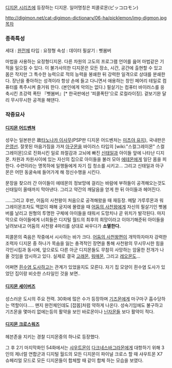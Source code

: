 [[디지몬 시리즈]]에 등장하는 디지몬. 일어명칭은 피콜로몬(ピッコロモン)

http://digimon.net/cat-digimon-dictionary/06-ha/picklemon/img-digmon.jpg
[[목차]]
=== 종족특성 ===
세대 : [[완전체]]
타입 : 요정형 
속성 : 데이터
필살기 : 삣봄버

마법을 사용하는 요정형디지몬. 다른 차원의 고도의 프로그램 언어를 읊어 마법같은 기적을 일으킬 수 있다. 이 불가사의한 디지몬은 모든 장소, 시간, 공간에 출현할 수 있고 몸은 작지만 그 특수한 능력으로 적의 능력을 봉쇄한 뒤 강력한 일격으로 상대를 분쇄한다. 장난을 좋아하는 성격이라 항상 손에 들고 다니면서 애용하는 창인 페어리 테일로 컴퓨터를 폭주시켜 즐거워 한다. (본인에게 악의는 없다.) 필살기는 컴퓨터 바이러스를 응축시킨 초강력 폭탄 『삣봄버』[* 한국판에선 '피콜폭탄'으로 로컬라이징]. 겉보기완 달리 무시무시한 공격을 해댄다.


=== 작중묘사 ===
==== '''[[디지몬 어드벤쳐]]''' ====
성우는 일본판은 故[[타노나카 이사무]](PSP판 디지몬 어드벤처는 [[미츠야 유지]]), 국내판은 [[은영선]].
잘못된 마음가짐을 가져 [[아구몬]]을 바이러스 타입의 [wiki:"스컬그레이몬" 스컬 그레이몬]으로 진화시킨 일로 좌절감과 고뇌에 빠진 [[신태일]]과 아이들 앞에 나타난 디지몬. 차원과 차원사이에 있는 자신의 집으로 아이들을 불러 모아 [[에테몬]]에게 일단 몸을 피한다. 수련이라는 명목하에 일행들에게 자기 집 청소를 시키고... 그리고 신태일과 아구몬은 어떤 동굴속에 들어가게 해 정신수행을 시킨다.

문장을 찾으러 간 아이들이 에테몬의 정보망에 걸리는 바람에 부하들이 공격해오는것도 신태일이 올때까지 막아낸다. 그리고 약간의 깨달음을 얻게 한 뒤 아이들과 헤어진다.

.....그리고 후반, 어둠의 사천왕이 처음으로 공격해왔을 때 재등장. 메탈 가루루몬과 워 그레이몬조차도 맥없이 패해 궁지에 몰렸을 때 [[어둠의 사천왕]]에게 자신의 필살기인 삣봄버를 날리고 원형의 투명한 구체에 아이들을 태워서 도망치나 곧 위치가 발각된다. 마지막으로 아이들에게 너희들은 디지털 월드의 최후의 희망이라고 이야기해준뒤 아이들을 날려보내고 어둠의 사천왕 4마리를 상대로 싸우다가 '''소멸한다.'''

피콜몬의 죽음은 작중에서 시사하는 바가 크다. [[어둠의 사천왕]]편이 개막하자마자 강력한 조력자 디지몬 중 하나가 목숨을 잃는 충격적인 장면을 통해 사천왕의 무시무시한 힘을 각인시킴과 동시에, 앞으로도 다른 아군 디지몬들도 무참히 사망하는 암울한 전개가 나올 것임을 암시하고 있다. 실제로 결국 [[고래몬]], [[워매몬]], 그리고 [[레오몬]]도...

어쩌면 [[흰수염 도사]]하고는 관계가 있었을지도 모른다. 자기 집 모양이 흰수염 도사가 있었던 집이랑 비슷한 스타일인 것을 보면..

==== '''[[디지몬 세이버즈]]''' ====
성스러운 도시의 주요 전력. 30화에 많은 수가 등장하며 [[기즈몬]]에게 마구마구 흡수당하는 역할이다..... 왠지 완전체인데도 [잡몹]처럼 약하게 나온다. 성숙기임에도 불구하고 기즈몬을 몇마리 없에는등의 활약을 보인 바로몬이나 [[닌자몬]]들 보다 활약이 적다.

==== '''[[디지몬 크로스워즈]]''' ====
헤븐존을 지키는 경찰 디지몬중의 하나로 등장했다.

그 후 2기 마지막화인 54화에서는 [[샤우트몬]]이 [[다크네스바그라몬]]에게 대항하기 위해 3인의 제너럴 연합군과 디지털 월드의 모든 디지몬이 파이널 크로스 할 때 샤우트몬 X7 슈페리얼 모드로 모든 디지몬들이 합체할 때 같이 합체 하는 모습을 보였다.

